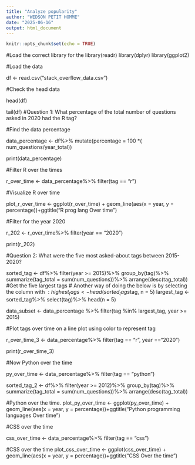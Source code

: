 ```yaml
---
title: "Analyze popularity"
author: "WEDSON PETIT HOMME"
date: "2025-06-16"
output: html_document
---
```


```r
knitr::opts_chunk$set(echo = TRUE)
```


#Load the correct library for the 
library(readr)
library(dplyr)
library(ggplot2)

#Load the data

df <- read.csv("stack_overflow_data.csv")


#Check the head data

head(df)

tail(df)
#Question 1: What percentage of the total number of questions asked in 2020 had the R tag?

#Find the data percentage

data_percentage <- df%>%
  mutate(percentage = 100 *( num_questions/year_total))

print(data_percentage)

#Filter R over the times

r_over_time <- data_percentage%>%
  filter(tag == "r")

#Visualize R over time 

plot_r_over_time <- ggplot(r_over_time) + geom_line(aes(x = year, y = percentage))+ggtitle("R prog lang Over time")

#Filter for the year 2020

r_202 <- r_over_time%>%
  filter(year == "2020")

print(r_202)

#Question 2: What were the five most asked-about tags between 2015-2020?

sorted_tag <- df%>%
  filter(year >= 2015)%>%
  group_by(tag)%>%
  summarize(tag_total = sum(num_questions))%>%
  arrange(desc(tag_total))
#Get the five largest tags
# Another way of doing the below is by selecting the column with $: highest_tags <- head(sorted_tags$tag, n = 5)
largest_tag <- sorted_tag%>%
  select(tag)%>%
  head(n = 5)


data_subset <- data_percentage %>% 
  filter(tag %in% largest_tag, year >= 2015)

#Plot tags over time on a line plot using color to represent tag

r_over_time_3 <- data_percentage%>%
  filter(tag == "r", year =="2020")

print(r_over_time_3)


#Now Python over the time

py_over_time <- data_percentage%>%
  filter(tag == "python")


sorted_tag_2 <- df%>%
  filter(year >= 2012)%>%
  group_by(tag)%>%
  summarize(tag_total = sum(num_questions))%>%
  arrange(desc(tag_total))

#Python over the time.
plot_py_over_time <- ggplot(py_over_time) + geom_line(aes(x = year, y = percentage))+ggtitle("Python programming languages Over time")


#CSS over the time

css_over_time <- data_percentage%>%
  filter(tag == "css")

#CSS over the time
plot_css_over_time <- ggplot(css_over_time) + geom_line(aes(x = year, y = percentage))+ggtitle("CSS Over the time")
